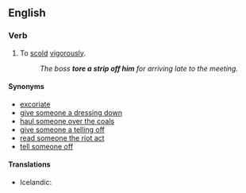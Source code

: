 ==English==

===Verb===
{{head|en|verb|head=[[tear]] [[a]] [[strip]] [[off]] [[someone]]}}

# {{label|en|idiomatic|Canada}} To [[scold]] [[vigorous]]ly.
#: ''The boss '''tore a strip off him''' for arriving late to the meeting.''

====Synonyms====
* [[excoriate]]
* [[dressing-down|give someone a dressing down]]
* [[haul someone over the coals]]
* [[telling off|give someone a telling off]]
* [[read someone the riot act]]
* [[tell off|tell someone off]]

====Translations====
{{trans-top|to scold}}
* Icelandic: {{t|is|úthúða}}
{{trans-mid}}
{{trans-bottom}}